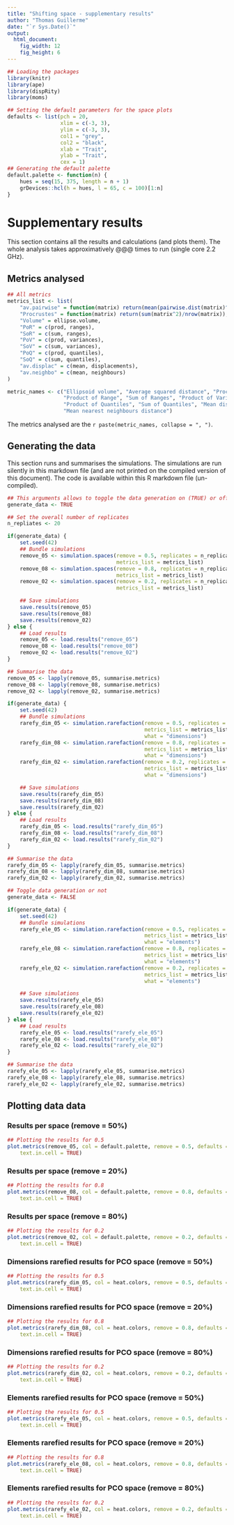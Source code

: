```yaml
---
title: "Shifting space - supplementary results"
author: "Thomas Guillerme"
date: "`r Sys.Date()`"
output:
  html_document:
    fig_width: 12
    fig_height: 6
---
```


```r
## Loading the packages
library(knitr)
library(ape)
library(dispRity)
library(moms)

## Setting the default parameters for the space plots
defaults <- list(pch = 20,
                 xlim = c(-3, 3),
                 ylim = c(-3, 3),
                 col1 = "grey",
                 col2 = "black",
                 xlab = "Trait",
                 ylab = "Trait",
                 cex = 1)
## Generating the default palette
default.palette <- function(n) {
    hues = seq(15, 375, length = n + 1)
    grDevices::hcl(h = hues, l = 65, c = 100)[1:n]
}

```

# Supplementary results

This section contains all the results and calculations (and plots them).
The whole analysis takes approximatively @@@ times to run (single core 2.2 GHz).

## Metrics analysed

```r
## All metrics
metrics_list <- list(
    "av.pairwise" = function(matrix) return(mean(pairwise.dist(matrix)^2)),
    "Procrustes" = function(matrix) return(sum(matrix^2)/nrow(matrix)),
    "Volume" = ellipse.volume,
    "PoR" = c(prod, ranges),
    "SoR" = c(sum, ranges),
    "PoV" = c(prod, variances),
    "SoV" = c(sum, variances),
    "PoQ" = c(prod, quantiles),
    "SoQ" = c(sum, quantiles),
    "av.displac" = c(mean, displacements),
    "av.neighbo" = c(mean, neighbours)
)

metric_names <- c("Ellipsoid volume", "Average squared distance", "Procrustes variance",
                  "Product of Range", "Sum of Ranges", "Product of Variances", "Sum of Variances",
                  "Product of Quantiles", "Sum of Quantiles", "Mean displacement",
                  "Mean nearest neighbours distance")
```

The metrics analysed are the `r paste(metric_names, collapse = ", ")`.

## Generating the data

This section runs and summarises the simulations.
The simulations are run silently in this markdown file (and are not printed on the compiled version of this document).
The code is available within this R markdown file (un-compiled).

```r
## This arguments allows to toggle the data generation on (TRUE) or off (FALSE)
generate_data <- TRUE

## Set the overall number of replicates
n_repliates <- 20
```

```r
if(generate_data) {
    set.seed(42)
    ## Bundle simulations 
    remove_05 <- simulation.spaces(remove = 0.5, replicates = n_replicates,
                                   metrics_list = metrics_list)
    remove_08 <- simulation.spaces(remove = 0.8, replicates = n_replicates,
                                   metrics_list = metrics_list)
    remove_02 <- simulation.spaces(remove = 0.2, replicates = n_replicates,
                                   metrics_list = metrics_list)

    ## Save simulations
    save.results(remove_05)
    save.results(remove_08)
    save.results(remove_02)
} else {
    ## Load results
    remove_05 <- load.results("remove_05")
    remove_08 <- load.results("remove_08")
    remove_02 <- load.results("remove_02")
}

## Summarise the data
remove_05 <- lapply(remove_05, summarise.metrics)
remove_08 <- lapply(remove_08, summarise.metrics)
remove_02 <- lapply(remove_02, summarise.metrics)
```

```r
if(generate_data) {
    set.seed(42)
    ## Bundle simulations
    rarefy_dim_05 <- simulation.rarefaction(remove = 0.5, replicates = n_replicates,
                                            metrics_list = metrics_list,
                                            what = "dimensions")
    rarefy_dim_08 <- simulation.rarefaction(remove = 0.8, replicates = n_replicates,
                                            metrics_list = metrics_list,
                                            what = "dimensions")
    rarefy_dim_02 <- simulation.rarefaction(remove = 0.2, replicates = n_replicates,
                                            metrics_list = metrics_list,
                                            what = "dimensions")

    ## Save simulations
    save.results(rarefy_dim_05)
    save.results(rarefy_dim_08)
    save.results(rarefy_dim_02)
} else {
    ## Load results
    rarefy_dim_05 <- load.results("rarefy_dim_05")
    rarefy_dim_08 <- load.results("rarefy_dim_08")
    rarefy_dim_02 <- load.results("rarefy_dim_02")
}

## Summarise the data
rarefy_dim_05 <- lapply(rarefy_dim_05, summarise.metrics)
rarefy_dim_08 <- lapply(rarefy_dim_08, summarise.metrics)
rarefy_dim_02 <- lapply(rarefy_dim_02, summarise.metrics)
```

```r
## Toggle data generation or not
generate_data <- FALSE

if(generate_data) {
    set.seed(42)
    ## Bundle simulations
    rarefy_ele_05 <- simulation.rarefaction(remove = 0.5, replicates = n_replicates,
                                            metrics_list = metrics_list,
                                            what = "elements")
    rarefy_ele_08 <- simulation.rarefaction(remove = 0.8, replicates = n_replicates,
                                            metrics_list = metrics_list,
                                            what = "elements")
    rarefy_ele_02 <- simulation.rarefaction(remove = 0.2, replicates = n_replicates,
                                            metrics_list = metrics_list,
                                            what = "elements")

    ## Save simulations
    save.results(rarefy_ele_05)
    save.results(rarefy_ele_08)
    save.results(rarefy_ele_02)
} else {
    ## Load results
    rarefy_ele_05 <- load.results("rarefy_ele_05")
    rarefy_ele_08 <- load.results("rarefy_ele_08")
    rarefy_ele_02 <- load.results("rarefy_ele_02")
}

## Summarise the data
rarefy_ele_05 <- lapply(rarefy_ele_05, summarise.metrics)
rarefy_ele_08 <- lapply(rarefy_ele_08, summarise.metrics)
rarefy_ele_02 <- lapply(rarefy_ele_02, summarise.metrics)
```

## Plotting data data

### Results per space (remove = 50%)
```r
## Plotting the results for 0.5
plot.metrics(remove_05, col = default.palette, remove = 0.5, defaults = defaults,
    text.in.cell = TRUE)
```

### Results per space (remove = 20%)
```r
## Plotting the results for 0.8
plot.metrics(remove_08, col = default.palette, remove = 0.8, defaults = defaults,
    text.in.cell = TRUE)
```

### Results per space (remove = 80%)
```r
## Plotting the results for 0.2
plot.metrics(remove_02, col = default.palette, remove = 0.2, defaults = defaults,
    text.in.cell = TRUE)
```

### Dimensions rarefied results for PCO space (remove = 50%)
```r
## Plotting the results for 0.5
plot.metrics(rarefy_dim_05, col = heat.colors, remove = 0.5, defaults = defaults,
    text.in.cell = TRUE)
```

### Dimensions rarefied results for PCO space (remove = 20%)
```r
## Plotting the results for 0.8
plot.metrics(rarefy_dim_08, col = heat.colors, remove = 0.8, defaults = defaults,
    text.in.cell = TRUE)
```

### Dimensions rarefied results for PCO space (remove = 80%)
```r
## Plotting the results for 0.2
plot.metrics(rarefy_dim_02, col = heat.colors, remove = 0.2, defaults = defaults,
    text.in.cell = TRUE)
```

### Elements rarefied results for PCO space (remove = 50%)
```r
## Plotting the results for 0.5
plot.metrics(rarefy_ele_05, col = heat.colors, remove = 0.5, defaults = defaults,
    text.in.cell = TRUE)
```

### Elements rarefied results for PCO space (remove = 20%)
```r
## Plotting the results for 0.8
plot.metrics(rarefy_ele_08, col = heat.colors, remove = 0.8, defaults = defaults,
    text.in.cell = TRUE)
```

### Elements rarefied results for PCO space (remove = 80%)
```r
## Plotting the results for 0.2
plot.metrics(rarefy_ele_02, col = heat.colors, remove = 0.2, defaults = defaults,
    text.in.cell = TRUE)
```
